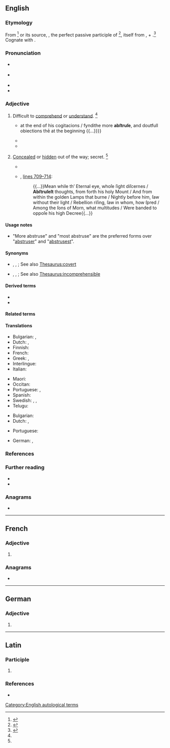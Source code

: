 ==English==

===Etymology===
{{PIE root|en|trewd}}
From {{etyl|fr|en}} {{m|fr|abstrus}}<ref name=SOED>{{R:SOED5|page=10}}</ref> or its source, {{etyl|la|en}} {{m|la|abstrūsus||hidden, concealed}}, the perfect passive participle of {{m|la|abstrūdō||conceal, to push away}}<ref name=WI3>{{R:MW3 1976|page=8}}</ref>, itself from {{m|la|ab}}, {{m|la|abs||away}} + {{m|la|trūdō||thrust, push}}.<ref name=RHD>{{R:RHCD|page=7}}</ref> Cognate with {{etyl|de|en}} {{m|de|abstrus}}.

===Pronunciation===
* {{a|RP}} {{IPA|en|/əbˈstɹuːs/}}
* {{a|GA}} {{IPA|en|/æbˈstɹus/|/əb-/}}
* {{rhymes|en|uːs}}
* {{hyphenation|en|ab|struse}}

===Adjective===
{{en-adj|er|more}}

# Difficult to [[comprehend]] or [[understand]]. {{defdate|First attested in the late 16<sup>th</sup> century.}}<ref name=SOED/>
#: {{syn|en|recondite|obscure|esoteric}}
#* {{quote-book|en|year=1548|author=Bishop John Hooper|title=A Declaration of the Ten Holy Comaundementes of Almygthye God|chapter=Curiosity|page=218|passage={{...}} at the end of his cogitacions / fyndithe more '''abſtruſe''', and doutfull obiections thē at the beginning {{...}}}}
#* {{quote-book|en|year=1748|author=David Hume|chapter=An Enquiry concerning Human Understanding|title=Essays and Treatises on Several Subjects|url=https://books.google.com/books?id=URNIAAAAMAAJ|edition=new|volume=II|location=London|publisher=T. Cadell|year_published=1772|section=section I|page=4|passage=It is certain that the eaſy and obvious philoſophy will always, with the generality of mankind, have the preference above the accurate and '''abſtruſe''' ; and by many will be recommended, not only as more agreeable, but more uſeful than the other.}}
#* {{quote-book|en|year=1854|author=[[w:Henry Hart Milman|Henry Hart Milman]]|chapter=Pelagianism|title=History of Latin Christianity|volume=I|location=London|publisher=John Murray|section=book II|passage=A second rescript followed, commanding all bishops not merely to subscribe to the dominant opinions on these profound and '''abstruse''' topics, but to condemn their authors, Pelagius and Cœlestius, as irreclaimable heretics, and this under pain of deprivation and banishment.}}
# {{lb|en|obsolete}} [[conceal|Concealed]] or [[hidden]] out of the way; secret. {{defdate|Attested from the late 16<sup>th</sup> century until the mid 18<sup>th</sup> century.}}<ref name=SOED/>
#* {{quote-book|en|year=1612|author=[[w:Thomas Shelton (translator)|Thomas Shelton]], transl.|type=translation|by={{w|Miguel de Cervantes}}|title=The History of the Valorous and Wittie Knight-Errant Don-Quixote Of the Mancha|url=https://books.google.com/books?id=dgCNj8Bo1e8C|location=London|publisher={{w|William Stansby}} for [[w:Edward Blount|Ed[ward] Blount]]|section=part 4|chapter=XV|page=500|passage=O who is he that could carrie newes to our olde father, that thou wert but aliue, although thou wert hidden in the moſt '''abſtruſe''' dungeons of Barbarie ; for his riches, my brothers and mine would fetch thee from thence.}}
#* {{RQ:Milton Lost|V}}, [https://archive.org/stream/paradiselostpoem00milt_0#page/n159 lines 709–714]:
#*: {{...}}Mean while th’ Eternal eye, whoſe ſight diſcernes / '''Abſtruſeſt''' thoughts, from forth his holy Mount / And from within the golden Lamps that burne / Nightly before him, ſaw without their light / Rebellion riſing, ſaw in whom, how ſpred / Among the ſons of Morn, what multitudes / Were banded to oppoſe his high Decree{{...}}

====Usage notes====
* "More abstruse" and "most abstruse" are the preferred forms over "[[abstruser]]" and "[[abstrusest]]".

====Synonyms====
* {{sense|concealed}} {{l|en|clandestine}}, {{l|en|secret}}, {{l|en|surreptitious}}; See also [[Thesaurus:covert]]
* {{sense|difficult to comprehend}} {{l|en|esoteric}}, {{l|en|obscure}}, {{l|en|recondite}}; See also [[Thesaurus:incomprehensible]]

====Derived terms====
* {{l|en|abstrusely}}
* {{l|en|abstruseness}}

====Related terms====
{{rootsee|en|trewd}}

====Translations====
{{trans-top|difficult to comprehend}}
* Bulgarian: {{t+|bg|неясен}}, {{t|bg|труден за разбиране}}
* Dutch: {{t|nl|onbevattelijk}}, {{t+|nl|ondoorgrondelijk}}
* Finnish: {{t|fi|vaikeaselkoinen}}
* French: {{t+|fr|abstrus}}
* Greek: {{t+|el|δυσνόητος|m}}, {{t+|el|ασαφής|m}}
* Interlingue: {{t|ie|abstrus}}
* Italian: {{t+|it|astruso}}
{{trans-mid}}
* Maori: {{t|mi|ākahukahu}}
* Occitan: {{t|oc|abstrús}}
* Portuguese: {{t+|pt|abstruso|m}}, {{t+|pt|abstruso}}
* Spanish: {{t+|es|abstruso|m}}
* Swedish: {{t+|sv|svårfattlig}}, {{t+|sv|dunkel}}, {{t+|sv|abstrus}}
* Telugu: {{t+|te|గూఢము}}
{{trans-bottom}}

{{trans-top|(obsolete) concealed}}
* Bulgarian: {{t+|bg|скрит}}
* Dutch: {{t+|nl|verborgen}}, {{t+|nl|versluierd}}
{{trans-mid}}
* Portuguese: {{t+|pt|abstruso}}
{{trans-bottom}}

{{checktrans-top}}
* German: {{t+check|de|abstrus}}, {{t+check|de|unfaßbar}}
{{trans-mid}}
{{trans-bottom}}

===References===
<references/>

===Further reading===
* {{R:Webster 1913}}
* {{R:Century 1911}}

===Anagrams===
* {{anagrams|en|a=abersstu|Staubers|Straubes|surbates|surbeats}}

[[Category:English autological terms]]

----

==French==

===Adjective===
{{head|fr|adjective form}}

# {{feminine singular of|fr|abstrus}}

===Anagrams===
* {{l|fr|arbustes}}

----

==German==

===Adjective===
{{head|de|adjective form}}

# {{inflection of|de|abstrus||str//mix|nom//acc|f|s|;|str|nom//acc|p|;|wk|nom|all-gender|s|;|wk|acc|f//n|s}}

----

==Latin==

===Participle===
{{la-part-form|abstrūse}}

# {{inflection of|la|abstrūsus||voc|m|s}}

===References===
* {{R:L&S}}